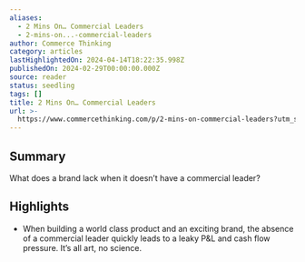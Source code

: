 ```yaml
---
aliases:
  - 2 Mins On… Commercial Leaders
  - 2-mins-on...-commercial-leaders
author: Commerce Thinking
category: articles
lastHighlightedOn: 2024-04-14T18:22:35.998Z
publishedOn: 2024-02-29T00:00:00.000Z
source: reader
status: seedling
tags: []
title: 2 Mins On… Commercial Leaders
url: >-
  https://www.commercethinking.com/p/2-mins-on-commercial-leaders?utm_source=post-email-title&publication_id=1474159&post_id=142092623&utm_campaign=email-post-title&isFreemail=true&r=31t9d7&triedRedirect=true&utm_medium=email
---
```

## Summary

What does a brand lack when it doesn’t have a commercial leader?

## Highlights

- When building a world class product and an exciting brand, the absence of a commercial leader quickly leads to a leaky P&L and cash flow pressure. It’s all art, no science.
